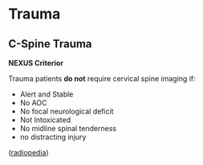 # Trauma

## C-Spine Trauma

[**NEXUS Criterior**]{.maroon}

Trauma patients **do not** require cervical spine imaging if:

-   Alert and Stable
-   No AOC
-   No focal neurological deficit
-   Not Intoxicated
-   No midline spinal tenderness
-   no distracting injury

([radiopedia](https://radiopaedia.org/articles/54089))
